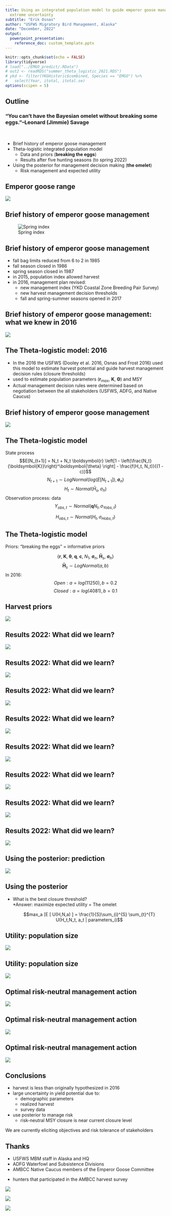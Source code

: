 ```yaml
---
title: Using an integrated population model to guide emperor goose management under
  extreme uncertainty
subtitle: "Erik Osnas"
author: "USFWS Migratory Bird Management, Alaska"
date: "December, 2022"
output:
  powerpoint_presentation: 
    reference_doc: custom_template.pptx
---
```


```r
knitr::opts_chunk$set(echo = FALSE)
library(tidyverse)
# load("../EMGO_predict/.RData")
# out2 <- readRDS("summer_theta_logistic_2021.RDS")
# ykd <- filter(YKGHistoric$combined, Species == "EMGO") %>% 
#   select(Year, itotal, itotal.se)
options(scipen = 5)
```

## Outline

### "You can't have the Bayesian omelet without breaking some eggs."--Leonard (Jimmie) Savage 

<br>

- Brief history of emperor goose management
- Theta-logistic integrated population model 
  - Data and priors (**breaking the eggs**)
  - Results after five hunting seasons (to spring 2022)
- Using the posterior for management decision making (**the omelet**)
  - Risk management and expected utility

## Emperor goose range

![](figures/EMGO-map.png)

## Brief history of emperor goose management  

![Spring index](figures/Spring_index.png)

## Brief history of emperor goose management 
- fall bag limits reduced from 6 to 2 in 1985
- fall season closed in 1986
- spring season closed in 1987
<br>
- in 2015, population index allowed harvest
<br>
- in 2016, management plan revised: 
  - new management index (YKD Coastal Zone Breeding Pair Survey)
  - new harvest management decision thresholds
  - fall and spring-summer seasons opened in 2017

## Brief history of emperor goose management: what we knew in 2016 

![](figures/2016-har-index.png) 

## The Theta-logistic model: 2016
- In the 2016 the USFWS (Dooley et al. 2016, Osnas and Frost 2016) used this model to estimate harvest potential and guide harvest management decision rules (closure thresholds)  
- used to estimate population parameters ($\boldsymbol{r}_{max}$, $\boldsymbol{K}$, $\boldsymbol\Theta$) and MSY  
- Actual management decision rules were determined based on negotiation between the all stakeholders (USFWS, ADFG, and Native Caucus)  

## Brief history of emperor goose management
![](figures/2016-har-index-with-closure.png) 


## The Theta-logistic model
State process
$$E[N_{t+1}] = N_t + N_t \boldsymbol{r} \left[1 - \left(\frac{N_t}{\boldsymbol{K}}\right)^\boldsymbol{\theta} \right] - \frac{f(H_t, N_t)}{(1 - c)}$$
\newline
$$N_{t+1} \sim LogNormal(log(E[N_{t+1}]), \boldsymbol\sigma_n)$$
$$H_t \sim Normal(\bar H_s, \sigma_{h})$$
\newline
Observation process: data
$$Y_{obs,t} \sim Normal(\boldsymbol{q} N_t, \sigma_{Yobs,t})$$

$$H_{obs,t} \sim Normal(H_t, \sigma_{Hobs,t})$$

## The Theta-logistic model
Priors: "breaking the eggs" = informative priors

$$ \{\boldsymbol{r}, \;\boldsymbol{K}, \;\boldsymbol{\theta}, \;\boldsymbol{q}, \;\boldsymbol c, \;N_1, \;\boldsymbol\sigma_n, \;\boldsymbol{ \bar H}_s, \;\boldsymbol\sigma_h \}$$
\newline
$$\boldsymbol{ \bar H}_s \sim LogNormal(a, b)$$
\newline
In 2016:
$$Open: a = log(11250), b = 0.2$$
$$Closed: a = log(4081), b = 0.1$$  

## Harvest priors
![](figures/2016-har-priors.png)

## Results 2022: What did we learn?  

![](figures/2022-har-index.png)

## Results 2022: What did we learn?  

![](figures/postHar.1.png)

## Results 2022: What did we learn?  

![](figures/postHar.2.png)

## Results 2022: What did we learn?  

![](figures/2022-har-index-harpost1.png)

## Results 2022: What did we learn?  

![](figures/r_max_post.png)

## Results 2022: What did we learn?  

![](figures/K_post.png) 

## Results 2022: What did we learn?  

![](figures/theta_post.png)

## Results 2022: What did we learn?  

![](figures/N2022_post.png)

## Using the posterior: prediction
![](figures/population.sims.png)


## Using the posterior

* What is the best closure threshold?  
    *Answer: maximize expected utility = The omelet  
  
  $$max_a [E [ U(H,N,a) ] = \frac{1}{S}\sum_{i}^{S} \sum_{t}^{T} U(H_t,N_t, a_t |  parameters_i)$$
  
## Utility: population size  

![](figures/utility.png)

## Utility: population size  

![](figures/utility2.png)

## Optimal risk-neutral management action

![](figures/cum-har-v-closure.png)

## Optimal risk-neutral management action
![](figures/cum-har-v-closure-1SD.png)

## Optimal risk-neutral management action
![](figures/mPop-v-closure-1SD.png)

## Conclusions

* harvest is less than originally hypothesized in 2016
* large uncertainty in yield potential due to:
  * demographic parameters
  * realized harvest
  * survey data
* use posterior to manage risk
  * risk-neutral MSY closure is near current closure level

\newline
We are currently eliciting objectives and risk tolerance of stakeholders

## Thanks

* USFWS MBM staff in Alaska and HQ
* ADFG Waterfowl and Subsistence Divisions
* AMBCC Native Caucus members of the Emperor Goose Committee

\newline
* hunters that participated in the AMBCC harvest survey

![](figures/ambcc.png)

![](figures/adfg.png)

![](figures/FWS-logo.png)




